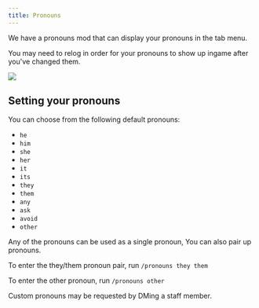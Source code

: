 ```yaml
---
title: Pronouns
---
```



We have a pronouns mod that can display your pronouns in the tab menu.

You may need to relog in order for your pronouns to show up ingame after you've changed them.

![](../../../assets/pronouns/pronouns-tab.png)

## Setting your pronouns

You can choose from the following default pronouns:

- `he`
- `him`
- `she`
- `her`
- `it`
- `its`
- `they`
- `them`
- `any`
- `ask`
- `avoid`
- `other`

Any of the pronouns can be used as a single pronoun, You can also pair up pronouns.

To enter the they/them pronoun pair, run `/pronouns they them`

To enter the other pronoun, run `/pronouns other`
    
<Aside type="tip">Custom pronouns may be requested by DMing a staff member.</Aside>